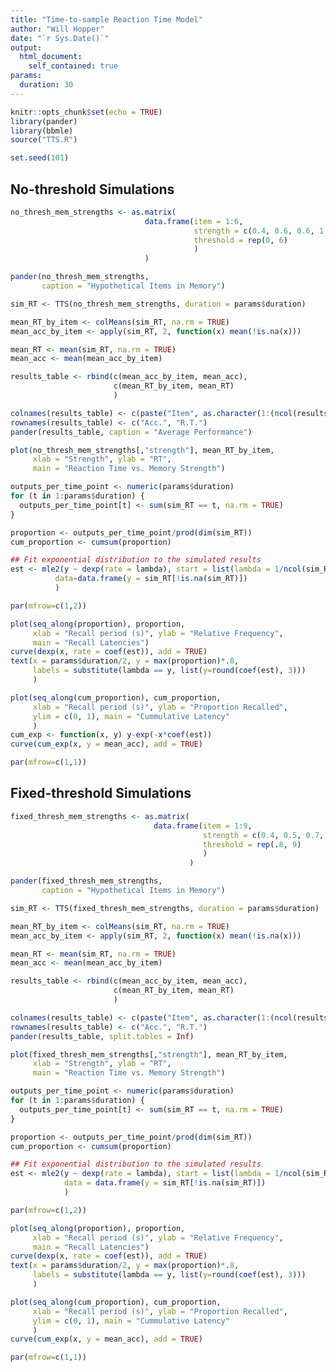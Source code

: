 ```yaml
---
title: "Time-to-sample Reaction Time Model"
author: "Will Hopper"
date: "`r Sys.Date()`"
output:
  html_document:
    self_contained: true
params:
  duration: 30
---
```


```r
knitr::opts_chunk$set(echo = TRUE)
library(pander)
library(bbmle)
source("TTS.R")
```

```r
set.seed(101)
```

## No-threshold Simulations
```r
no_thresh_mem_strengths <- as.matrix(
                              data.frame(item = 1:6,
                                         strength = c(0.4, 0.6, 0.6, 1.2, 1.2, 2.0),
                                         threshold = rep(0, 6)
                                         )
                              )
```

```r
pander(no_thresh_mem_strengths,
       caption = "Hypothetical Items in Memory")
```

```r
sim_RT <- TTS(no_thresh_mem_strengths, duration = params$duration)
```

```r
mean_RT_by_item <- colMeans(sim_RT, na.rm = TRUE)
mean_acc_by_item <- apply(sim_RT, 2, function(x) mean(!is.na(x)))

mean_RT <- mean(sim_RT, na.rm = TRUE)
mean_acc <- mean(mean_acc_by_item)

results_table <- rbind(c(mean_acc_by_item, mean_acc),
                       c(mean_RT_by_item, mean_RT)
                       )

colnames(results_table) <- c(paste("Item", as.character(1:(ncol(results_table)-1))), "Avg.")
rownames(results_table) <- c("Acc.", "R.T.")
pander(results_table, caption = "Average Performance")

plot(no_thresh_mem_strengths[,"strength"], mean_RT_by_item,
     xlab = "Strength", ylab = "RT",
     main = "Reaction Time vs. Memory Strength")

outputs_per_time_point <- numeric(params$duration)
for (t in 1:params$duration) {
  outputs_per_time_point[t] <- sum(sim_RT == t, na.rm = TRUE)
}

proportion <- outputs_per_time_point/prod(dim(sim_RT))
cum_proportion <- cumsum(proportion)

## Fit exponential distribution to the simulated results
est <- mle2(y ~ dexp(rate = lambda), start = list(lambda = 1/ncol(sim_RT)),
          data=data.frame(y = sim_RT[!is.na(sim_RT)])
          )

par(mfrow=c(1,2))

plot(seq_along(proportion), proportion,
     xlab = "Recall period (s)", ylab = "Relative Frequency",
     main = "Recall Latencies")
curve(dexp(x, rate = coef(est)), add = TRUE)
text(x = params$duration/2, y = max(proportion)*.8,
     labels = substitute(lambda == y, list(y=round(coef(est), 3)))
     )

plot(seq_along(cum_proportion), cum_proportion,
     xlab = "Recall period (s)", ylab = "Proportion Recalled",
     ylim = c(0, 1), main = "Cummulative Latency"
     )
cum_exp <- function(x, y) y-exp(-x*coef(est))
curve(cum_exp(x, y = mean_acc), add = TRUE)

par(mfrow=c(1,1))
```

## Fixed-threshold Simulations
```r
fixed_thresh_mem_strengths <- as.matrix(
                                data.frame(item = 1:9,
                                           strength = c(0.4, 0.5, 0.7, 0.9, 0.9, 1.0, 1.0, 1.8, 1.8),
                                           threshold = rep(.8, 9)
                                           )
                                        )
```

```r
pander(fixed_thresh_mem_strengths,
       caption = "Hypothetical Items in Memory")
```

```r
sim_RT <- TTS(fixed_thresh_mem_strengths, duration = params$duration)
```

```r
mean_RT_by_item <- colMeans(sim_RT, na.rm = TRUE)
mean_acc_by_item <- apply(sim_RT, 2, function(x) mean(!is.na(x)))

mean_RT <- mean(sim_RT, na.rm = TRUE)
mean_acc <- mean(mean_acc_by_item)

results_table <- rbind(c(mean_acc_by_item, mean_acc),
                       c(mean_RT_by_item, mean_RT)
                       )

colnames(results_table) <- c(paste("Item", as.character(1:(ncol(results_table)-1))), "Avg.")
rownames(results_table) <- c("Acc.", "R.T.")
pander(results_table, split.tables = Inf)

plot(fixed_thresh_mem_strengths[,"strength"], mean_RT_by_item,
     xlab = "Strength", ylab = "RT",
     main = "Reaction Time vs. Memory Strength")

outputs_per_time_point <- numeric(params$duration)
for (t in 1:params$duration) {
  outputs_per_time_point[t] <- sum(sim_RT == t, na.rm = TRUE)
}

proportion <- outputs_per_time_point/prod(dim(sim_RT))
cum_proportion <- cumsum(proportion)

## Fit exponential distribution to the simulated results
est <- mle2(y ~ dexp(rate = lambda), start = list(lambda = 1/ncol(sim_RT)),
            data = data.frame(y = sim_RT[!is.na(sim_RT)])
            )

par(mfrow=c(1,2))

plot(seq_along(proportion), proportion,
     xlab = "Recall period (s)", ylab = "Relative Frequency",
     main = "Recall Latencies")
curve(dexp(x, rate = coef(est)), add = TRUE)
text(x = params$duration/2, y = max(proportion)*.8,
     labels = substitute(lambda == y, list(y=round(coef(est), 3)))
     )

plot(seq_along(cum_proportion), cum_proportion,
     xlab = "Recall period (s)", ylab = "Proportion Recalled",
     ylim = c(0, 1), main = "Cummulative Latency"
     )
curve(cum_exp(x, y = mean_acc), add = TRUE)

par(mfrow=c(1,1))
```